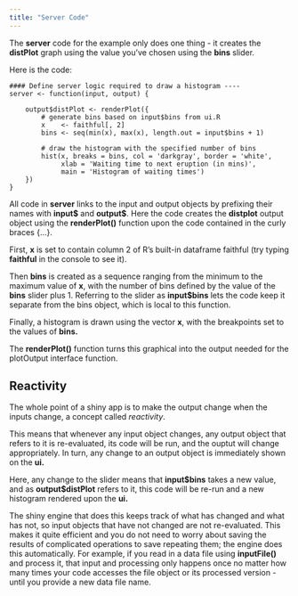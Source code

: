 ```yaml
---
title: "Server Code"
---
```


The **server** code for the example only does one thing - it creates the **distPlot** graph using the value you've chosen using the **bins** slider.

Here is the code:

```         
#### Define server logic required to draw a histogram ----
server <- function(input, output) {

    output$distPlot <- renderPlot({
        # generate bins based on input$bins from ui.R
        x    <- faithful[, 2]
        bins <- seq(min(x), max(x), length.out = input$bins + 1)

        # draw the histogram with the specified number of bins
        hist(x, breaks = bins, col = 'darkgray', border = 'white',
             xlab = 'Waiting time to next eruption (in mins)',
             main = 'Histogram of waiting times')
    })
}
```

All code in **server** links to the input and output objects by prefixing their names with **input\$** and **output\$**. Here the code creates the **distplot** output object using the **renderPlot()** function upon the code contained in the curly braces {...}.

First, **x** is set to contain column 2 of R's built-in dataframe faithful (try typing **faithful** in the console to see it).

Then **bins** is created as a sequence ranging from the minimum to the maximum value of **x**, with the number of bins defined by the value of the **bins** slider plus 1. Referring to the slider as **input\$bins** lets the code keep it separate from the bins object, which is local to this function.

Finally, a histogram is drawn using the vector **x**, with the breakpoints set to the values of **bins.**

The **renderPlot()** function turns this graphical into the output needed for the plotOutput interface function.

## Reactivity

The whole point of a shiny app is to make the output change when the inputs change, a concept called *reactivity*.

This means that whenever any input object changes, any output object that refers to it is re-evaluated, its code will be run, and the ouptut will change appropriately. In turn, any change to an output object is immediately shown on the **ui.**

Here, any change to the slider means that **input\$bins** takes a new value, and as **output\$distPlot** refers to it, this code will be re-run and a new histogram rendered upon the **ui.**

The shiny engine that does this keeps track of what has changed and what has not, so input objects that have not changed are not re-evaluated. This makes it quite efficient and you do not need to worry about saving the results of complicated operations to save repeating them; the engine does this automatically. For example, if you read in a data file using **inputFile()** and process it, that input and processing only happens once no matter how many times your code accesses the file object or its processed version - until you provide a new data file name.
